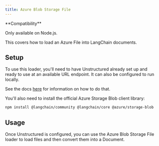 ```yaml
---
title: Azure Blob Storage File
---
```


<Tip>
**Compatibility**

Only available on Node.js.
</Tip>

This covers how to load an Azure File into LangChain documents.

## Setup

To use this loader, you'll need to have Unstructured already set up and ready to use at an available URL endpoint. It can also be configured to run locally.

See the docs [here](/oss/integrations/document_loaders/file_loaders/unstructured) for information on how to do that.

You'll also need to install the official Azure Storage Blob client library:

```bash npm
npm install @langchain/community @langchain/core @azure/storage-blob
```

## Usage

Once Unstructured is configured, you can use the Azure Blob Storage File loader to load files and then convert them into a Document.


<AzureBlobStorageFile />
